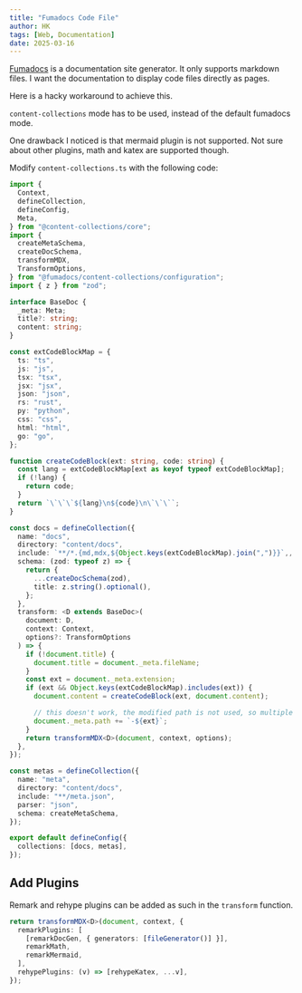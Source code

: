 ```yaml
---
title: "Fumadocs Code File"
author: HK
tags: [Web, Documentation]
date: 2025-03-16
---
```


[Fumadocs](https://fumadocs.vercel.app/) is a documentation site generator.
It only supports markdown files. I want the documentation to display code files directly as pages.

Here is a hacky workaround to achieve this.

`content-collections` mode has to be used, instead of the default fumadocs mode.

One drawback I noticed is that mermaid plugin is not supported. Not sure about other plugins, math and katex are supported though.

Modify `content-collections.ts` with the following code:

```ts
import {
  Context,
  defineCollection,
  defineConfig,
  Meta,
} from "@content-collections/core";
import {
  createMetaSchema,
  createDocSchema,
  transformMDX,
  TransformOptions,
} from "@fumadocs/content-collections/configuration";
import { z } from "zod";

interface BaseDoc {
  _meta: Meta;
  title?: string;
  content: string;
}

const extCodeBlockMap = {
  ts: "ts",
  js: "js",
  tsx: "tsx",
  jsx: "jsx",
  json: "json",
  rs: "rust",
  py: "python",
  css: "css",
  html: "html",
  go: "go",
};

function createCodeBlock(ext: string, code: string) {
  const lang = extCodeBlockMap[ext as keyof typeof extCodeBlockMap];
  if (!lang) {
    return code;
  }
  return `\`\`\`${lang}\n${code}\n\`\`\``;
}

const docs = defineCollection({
  name: "docs",
  directory: "content/docs",
  include: `**/*.{md,mdx,${Object.keys(extCodeBlockMap).join(",")}}`,,
  schema: (zod: typeof z) => {
    return {
      ...createDocSchema(zod),
      title: z.string().optional(),
    };
  },
  transform: <D extends BaseDoc>(
    document: D,
    context: Context,
    options?: TransformOptions
  ) => {
    if (!document.title) {
      document.title = document._meta.fileName;
    }
    const ext = document._meta.extension;
    if (ext && Object.keys(extCodeBlockMap).includes(ext)) {
      document.content = createCodeBlock(ext, document.content);

      // this doesn't work, the modified path is not used, so multiple files with the same name and different extensions are treated as duplicates
      document._meta.path += `-${ext}`;
    }
    return transformMDX<D>(document, context, options);
  },
});

const metas = defineCollection({
  name: "meta",
  directory: "content/docs",
  include: "**/meta.json",
  parser: "json",
  schema: createMetaSchema,
});

export default defineConfig({
  collections: [docs, metas],
});
```

## Add Plugins

Remark and rehype plugins can be added as such in the `transform` function.

```ts
return transformMDX<D>(document, context, {
  remarkPlugins: [
    [remarkDocGen, { generators: [fileGenerator()] }],
    remarkMath,
    remarkMermaid,
  ],
  rehypePlugins: (v) => [rehypeKatex, ...v],
});
```
